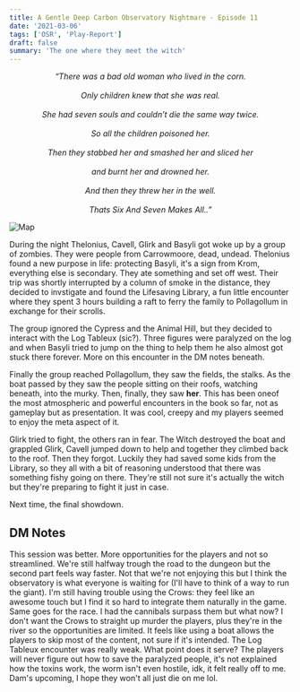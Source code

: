 ```yaml
---
title: A Gentle Deep Carbon Observatory Nightmare - Episode 11
date: '2021-03-06'
tags: ['OSR', 'Play-Report']
draft: false
summary: 'The one where they meet the witch'
---
```


<div align="center">
  <i>
    “There was a bad old woman who lived in the corn.
    <br />
    <br />
    Only children knew that she was real.
    <br />
    <br />
    She had seven souls and couldn’t die the same way twice.
    <br />
    <br />
    So all the children poisoned her.
    <br />
    <br />
    Then they stabbed her and smashed her and sliced her
    <br />
    <br />
    and burnt her and drowned her.
    <br />
    <br />
    And then they threw her in the well.
    <br />
    <br />
    Thats Six And Seven Makes All..”
  </i>
</div>

![Map](https://i.imgur.com/EvxQmyu.png)

During the night Thelonius, Cavell, Glirk and Basyli got woke up by a group of zombies. They were people from Carrowmoore, dead, undead. Thelonius found a new purpose in life: protecting Basyli, it's a sign from Krom, everything else is secondary. They ate something and set off west. Their trip was shortly interrupted by a column of smoke in the distance, they decided to invstigate and found the Lifesaving Library, a fun little encounter where they spent 3 hours building a raft to ferry the family to Pollagollum in exchange for their scrolls.

The group ignored the Cypress and the Animal Hill, but they decided to interact with the Log Tableux (sic?). Three figures were paralyzed on the log and when Basyli tried to jump on the thing to help them he also almost got stuck there forever. More on this encounter in the DM notes beneath.

Finally the group reached Pollagollum, they saw the fields, the stalks. As the boat passed by they saw the people sitting on their roofs, watching beneath, into the murky. Then, finally, they saw **her**. This has been oneof the most atmospheric and powerful encounters in the book so far, not as gameplay but as presentation. It was cool, creepy and my players seemed to enjoy the meta aspect of it.

Glirk tried to fight, the others ran in fear. The Witch destroyed the boat and grappled Glirk, Cavell jumped down to help and together they climbed back to the roof. Then they forgot. Luckily they had saved some kids from the Library, so they all with a bit of reasoning understood that there was something fishy going on there. They're still not sure it's actually the witch but they're preparing to fight it just in case.

Next time, the final showdown.

## DM Notes

This session was better. More opportunities for the players and not so streamlined. We're still halfway trough the road to the dungeon but the second part feels way faster. Not that we're not enjoying this but I think the observatory is what everyone is waiting for (I'll have to think of a way to run the giant). I'm still having trouble using the Crows: they feel like an awesome touch but I find it so hard to integrate them naturally in the game. Same goes for the race. I had the cannibals surpass them but what now? I don't want the Crows to straight up murder the players, plus they're in the river so the opportunities are limited. It feels like using a boat allows the players to skip most of the content, not sure if it's intended. The Log Tableux encounter was really weak. What point does it serve? The players will never figure out how to save the paralyzed people, it's not explained how the toxins work, the worm isn't even hostile, idk, it felt really off to me. Dam's upcoming, I hope they won't all just die on me lol.
